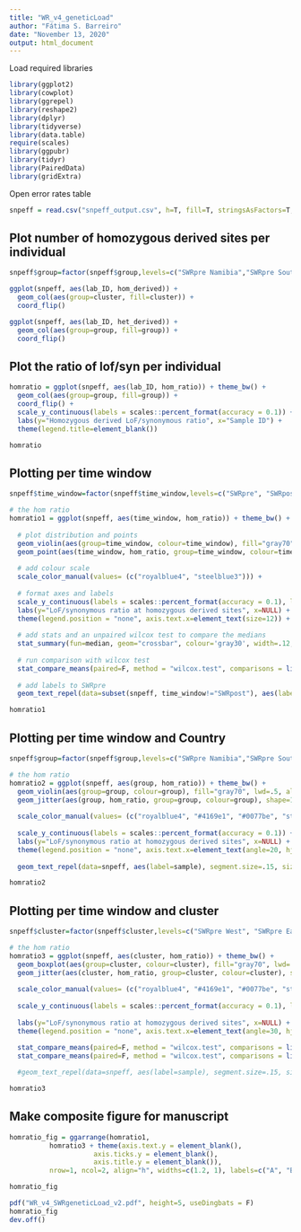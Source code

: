 ```yaml
---
title: "WR_v4_geneticLoad"
author: "Fátima S. Barreiro"
date: "November 13, 2020"
output: html_document
---
```



Load required libraries
```r
library(ggplot2)
library(cowplot)
library(ggrepel)
library(reshape2)
library(dplyr)
library(tidyverse)
library(data.table)
require(scales)
library(ggpubr)
library(tidyr)
library(PairedData)
library(gridExtra)
```



Open error rates table
```r
snpeff = read.csv("snpeff_output.csv", h=T, fill=T, stringsAsFactors=T, fileEncoding="latin1")
```





## Plot number of homozygous derived sites per individual

```r
snpeff$group=factor(snpeff$group,levels=c("SWRpre Namibia","SWRpre South Africa","SWRpost South Africa", "SWRpost captive"))
```

```r
ggplot(snpeff, aes(lab_ID, hom_derived)) + 
  geom_col(aes(group=cluster, fill=cluster)) +
  coord_flip()

ggplot(snpeff, aes(lab_ID, het_derived)) + 
  geom_col(aes(group=group, fill=group)) +
  coord_flip()
```



## Plot the ratio of lof/syn per individual

```r
homratio = ggplot(snpeff, aes(lab_ID, hom_ratio)) + theme_bw() +
  geom_col(aes(group=group, fill=group)) +
  coord_flip() +
  scale_y_continuous(labels = scales::percent_format(accuracy = 0.1)) +
  labs(y="Homozygous derived LoF/synonymous ratio", x="Sample ID") +
  theme(legend.title=element_blank())

homratio
```




## Plotting per time window
```r
snpeff$time_window=factor(snpeff$time_window,levels=c("SWRpre", "SWRpost"))
```


```r
# the hom ratio
homratio1 = ggplot(snpeff, aes(time_window, hom_ratio)) + theme_bw() +
  
  # plot distribution and points
  geom_violin(aes(group=time_window, colour=time_window), fill="gray70", lwd=.5, alpha=.4) +
  geom_point(aes(time_window, hom_ratio, group=time_window, colour=time_window), shape=17, cex=2, alpha=.7) +
  
  # add colour scale
  scale_color_manual(values= (c("royalblue4", "steelblue3"))) +
  
  # format axes and labels
  scale_y_continuous(labels = scales::percent_format(accuracy = 0.1), limits=c(0.013, 0.027), breaks=seq(0.014, 0.026, 0.004)) +
  labs(y="LoF/synonymous ratio at homozygous derived sites", x=NULL) +
  theme(legend.position = "none", axis.text.x=element_text(size=12)) +
  
  # add stats and an unpaired wilcox test to compare the medians
  stat_summary(fun=median, geom="crossbar", colour='gray30', width=.12, lwd=.4) +
  
  # run comparison with wilcox test
  stat_compare_means(paired=F, method = "wilcox.test", comparisons = list(c("SWRpre", "SWRpost")), method.args = list(alternative = "greater"), label.y = c(0.026, 0.027), colour="gray20") +
  
  # add labels to SWRpre
  geom_text_repel(data=subset(snpeff, time_window!="SWRpost"), aes(label=sample), colour="grey20", size=3, point.padding=1, box.padding=1, direction="x", segment.size=.2)

homratio1


```



## Plotting per time window and Country

```r
snpeff$group=factor(snpeff$group,levels=c("SWRpre Namibia","SWRpre South Africa","SWRpost South Africa", "SWRpost captive"))
```


```r
# the hom ratio
homratio2 = ggplot(snpeff, aes(group, hom_ratio)) + theme_bw() +
  geom_violin(aes(group=group, colour=group), fill="gray70", lwd=.5, alpha=.4) +
  geom_jitter(aes(group, hom_ratio, group=group, colour=group), shape=17, position=position_jitter(0.11), cex=2, alpha=.7) +
  
  scale_color_manual(values= (c("royalblue4", "#4169e1", "#0077be", "steelblue3"))) +
  
  scale_y_continuous(labels = scales::percent_format(accuracy = 0.1)) +
  labs(y="LoF/synonymous ratio at homozygous derived sites", x=NULL) +
  theme(legend.position = "none", axis.text.x=element_text(angle=20, hjust=1)) +
  
  geom_text_repel(data=snpeff, aes(label=sample), segment.size=.15, size=2)

homratio2


```



## Plotting per time window and cluster

```r
snpeff$cluster=factor(snpeff$cluster,levels=c("SWRpre West", "SWRpre East" ,"SWRpost wild", "SWRpost captive"))
```

```r
# the hom ratio
homratio3 = ggplot(snpeff, aes(cluster, hom_ratio)) + theme_bw() +
  geom_boxplot(aes(group=cluster, colour=cluster), fill="gray70", lwd=.5, alpha=.4) +
  geom_jitter(aes(cluster, hom_ratio, group=cluster, colour=cluster), shape=17, position=position_jitter(0.11), cex=2, alpha=.7) +
  
  scale_color_manual(values= (c("royalblue4", "#4169e1", "#0077be", "steelblue3"))) +
  
  scale_y_continuous(labels = scales::percent_format(accuracy = 0.1), limits=c(0.013, 0.027), breaks=seq(0.014, 0.026, 0.004)) +
  
  labs(y="LoF/synonymous ratio at homozygous derived sites", x=NULL) +
  theme(legend.position = "none", axis.text.x=element_text(angle=30, hjust=1, size=12)) +
  
  stat_compare_means(paired=F, method = "wilcox.test", comparisons = list(c("SWRpre West", "SWRpre East")), method.args = list(alternative = "greater"), label.y = c(0.026)) +
  stat_compare_means(paired=F, method = "wilcox.test", comparisons = list(c("SWRpost wild", "SWRpost captive")), method.args = list(alternative = "two.sided"), label.y = c(0.024)) 

  #geom_text_repel(data=snpeff, aes(label=sample), segment.size=.15, size=2)

homratio3


```


## Make composite figure for manuscript

```r
homratio_fig = ggarrange(homratio1, 
          homratio3 + theme(axis.text.y = element_blank(),
                     axis.ticks.y = element_blank(),
                     axis.title.y = element_blank()), 
          nrow=1, ncol=2, align="h", widths=c(1.2, 1), labels=c("A", "B"))

homratio_fig
```



```r
pdf("WR_v4_SWRgeneticLoad_v2.pdf", height=5, useDingbats = F)
homratio_fig
dev.off()
```







